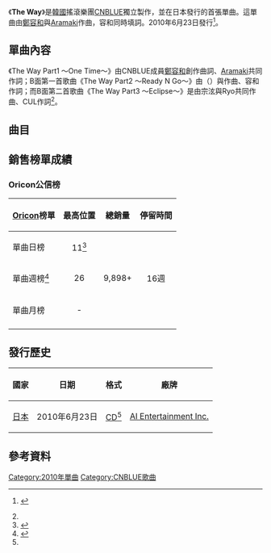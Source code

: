 {{Infobox single
|Name          = The Way
|Cover         = CNBLUE The Way.jpg
|Border        = 
|Artist        = [[CNBLUE|CNBLUE]]
|Album         = [[392_(專輯)|392]]
|Released      = 2010年6月23日<br><small>（見[[#發行歷史|發行歷史]]）</small>
|Format        = [[CD|CD]]
|A-side        = The Way
|B-side        = Lie
|Recorded      = 2010年
|Genre         = [[日語流行音樂|日語流行音樂]]
|Length        = 3:48
|Writer        = [[鄭容和|鄭容和]]、Aramaki
|Producer      = {{link-ko|韓成浩|한성호}}（{{lang|ko|한성호}}）
|Label         = [[AI_Entertainment|AI Entertainment]]
|Chronology    = [[CNBLUE|CNBLUE]]日語單曲
|Last single   = 
|This single   = '''The Way'''<br>（2010年）
|Next single   = [[I_don't_know_why|I don't know why]]<br>（2010年）
}}
《'''The Way'''》是[[韓國|韓國]]搖滾樂團[[CNBLUE|CNBLUE]]獨立製作，並在日本發行的首張單曲。這單曲由[[鄭容和|鄭容和]]與[[Aramaki|Aramaki]]作曲，容和同時填詞。2010年6月23日發行<ref name=release>{{Ja icon}} {{cite web|url=http://www.oricon.co.jp/prof/artist/488826/products/music/873030/1/|title=「Ｔｈｅ　Ｗａｙ」などＣＮＢＬＵＥのシングル、アルバムのCD情報やリリース,オリコン芸能人事典-ORICON STYLE|date=|work=|publisher=[[Oricon|Oricon]]|accessdate=2014-03-18|archive-date=2013-12-31|archive-url=https://web.archive.org/web/20131231175214/http://www.oricon.co.jp/prof/artist/488826/products/music/873030/1/|dead-url=no}}</ref>。

==單曲內容==
《The Way Part1 〜One Time〜》由CNBLUE成員[[鄭容和|鄭容和]]創作曲詞、[[Aramaki|Aramaki]]共同作詞；B面第一首歌曲《The Way Part2 〜Ready N Go〜》由{{link-ko|韓成浩|한성호}}（{{lang|ko|한성호}}）與{{link-en|Jane Su|ジェーン・スー}}作曲、容和作詞；而B面第二首歌曲《The Way Part3 〜Eclipse〜》是由宗泫與Ryo共同作曲、CUL作詞<ref name=release />。

==曲目==
{{tracklist
| total_length    = 15:08

| all_producer = {{link-ko|韓成浩|한성호}}（{{lang|ko|한성호}}）

| title1          = The Way Part1 〜One Time〜
| music1          = [[鄭容和|鄭容和]]<br>[[Aramaki|Aramaki]]
| lyrics1         = 鄭容和
| arranger1       = Aramaki
| producer1       = 
| length1         = 3:48

| title2          = The Way Part2 〜Ready N Go〜
| music2          = 韓成浩<br>[[張秀榮|張秀榮]]（{{lang|ko|장수영}}）
| lyrics2         = 鄭容和
| arranger2       = 張秀榮
| producer2       =
| length2         = 3:25

| title3          = The Way Part3 〜Eclipse〜
| music3          = 李宗泫<br>Ryo
| lyrics3         = [[CUL|CUL]]
| arranger3       = Ryo
| producer3       =
| length3         = 4:59

| title4          = The Way Part1 〜One Time〜
| note4           = Instrumental
| music4          = 鄭容和<br>Aramaki
| lyrics4         = 
| arranger4       = Aramaki
| producer4       = 
| length4         = 3:47

}}

==銷售榜單成績==

===Oricon公信榜===
{| class="wikitable" style="width:630px;"
|-
! style="text-align:center;"|[[Oricon|Oricon]]榜單
! style="text-align:center;"|最高位置
! style="text-align:center;"|總銷量
! style="text-align:center;"|停留時間
|-
|align="left"|單曲日榜
| style="text-align:center;"|11<ref>{{cite web|url=http://music.ifensi.com/article-349539.html|title=CNBLUE新碟首发即获亚军 将签约日本大举进攻|date=2011-01-10|work=|publisher=ifensi.com|accessdate=2014-03-18|deadurl=yes|archiveurl=https://web.archive.org/web/20140318095047/http://music.ifensi.com/article-349539.html|archivedate=2014-03-18}}</ref>
| style="text-align:center;" rowspan="3"|9,898+
| style="text-align:center;" rowspan="3"|16週
|-
|align="left"|單曲週榜<ref name="oricon">{{cite web|url=http://www.oricon.co.jp/rank/js/w/2010-07-05/more/4/|title=2010年06月21日～2010年06月27日のCDシングル週間ランキング (Oricon Weekly chart for July 5th)|date=2010-07-05|work=|publisher=[[Oricon|Oricon]]|accessdate=2014-03-18|archive-date=2014-03-20|archive-url=https://web.archive.org/web/20140320023128/http://www.oricon.co.jp/rank/js/w/2010-07-05/more/4/|dead-url=no}}</ref>
| style="text-align:center;"|26
|-
|align="left"|單曲月榜
| style="text-align:center;"| -
|-
|}

==發行歷史==
{| class="wikitable plainrowheaders"
|-
! scope="col"| 國家 !! 日期 !! 格式 !! 廠牌
|-
! scope="row" rowspan="1"| [[日本|日本]]
| 2010年6月23日
| [[CD|CD]]<ref name=release />
| [[AI_Entertainment_Inc.|AI Entertainment Inc.]]
|}

==參考資料==
{{reflist}}

{{CNBLUE}}

[[Category:2010年單曲|Category:2010年單曲]]
[[Category:CNBLUE歌曲|Category:CNBLUE歌曲]]